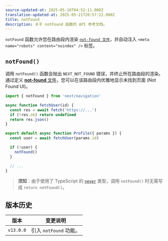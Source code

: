 ```yaml
---
source-updated-at: 2025-05-16T04:52:11.000Z
translation-updated-at: 2025-05-21T20:57:22.900Z
title: notFound
description: 关于 notFound 函数的 API 参考文档。
---
```


`notFound` 函数允许您在路由段内渲染 [`not-found 文件`](/docs/app/api-reference/file-conventions/not-found)，并自动注入 `<meta name="robots" content="noindex" />` 标签。

## `notFound()`

调用 `notFound()` 函数会抛出 `NEXT_NOT_FOUND` 错误，并终止所在路由段的渲染。通过定义 [**not-found** 文件](/docs/app/api-reference/file-conventions/not-found)，您可以在该路由段内优雅地显示未找到页面 (Not Found UI)。

```jsx filename="app/user/[id]/page.js"
import { notFound } from 'next/navigation'

async function fetchUser(id) {
  const res = await fetch('https://...')
  if (!res.ok) return undefined
  return res.json()
}

export default async function Profile({ params }) {
  const user = await fetchUser(params.id)

  if (!user) {
    notFound()
  }

  // ...
}
```

> **须知**：由于使用了 TypeScript 的 [`never`](https://www.typescriptlang.org/docs/handbook/2/functions.html#never) 类型，调用 `notFound()` 时无需写成 `return notFound()`。

## 版本历史

| 版本       | 变更说明               |
| ---------- | ---------------------- |
| `v13.0.0`  | 引入 `notFound` 功能。 |